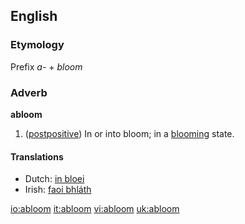 ==English==

===Etymology===
Prefix ''a-'' + ''bloom''

===Adverb===
'''abloom'''

# ([[postpositive]]) In or into bloom; in a [[blooming]] state.

====Translations====
{{top}}
*Dutch: [[in bloei]]
*Irish: [[faoi bhláth]]
{{mid}}
{{bottom}}

[[io:abloom]]
[[it:abloom]]
[[vi:abloom]]
[[uk:abloom]]